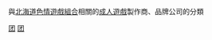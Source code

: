 與[[北海道色情遊戲組合|北海道色情遊戲組合]]相關的[[日本成人遊戲|成人遊戲]]製作商、品牌公司的分類

[[Category:與成人遊戲相關的團體|团]]
[[Category:日本成人遊戲公司|团]]